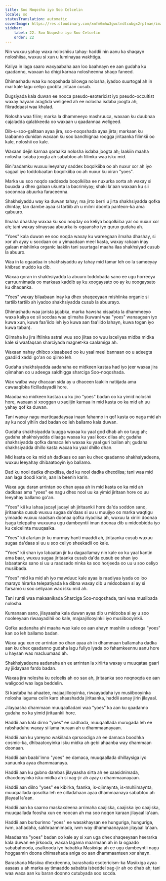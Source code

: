 ```yaml
---
title: Soo Noqosho iyo Soo Celcelin
locale: so
statusTranslation: automatic
coverImage: https://res.cloudinary.com/xmfm6mhw3gwctndtcubgx2rptnae/image/upload/v1741354419/small_cover_la_gran_rebelion_28716e29d2.webp
sidebar:
    label: 22. Soo Noqosho iyo Soo Celcelin
    order: 22
---
```

Nin wuxuu yahay waxa noloshiisu tahay: haddii nin aanu ka shaqayn noloshiisa, wuxuu si xun u luminayaa wakhtiga.

Kaliya in laga saaro waxyaabaha aan loo baahnayn ee aan gudaha ku qaadanno, waxaan ka dhigi karnaa nolosheenna shaqo faneed.

Dhimashadu waa ku noqoshada bilowga nolosha, iyadoo suurtogal ah in mar kale lagu celiyo goobta jiritaan cusub.

Dugsiyada kala duwan ee nooca pseudo-esotericist iyo pseudo-occultist waxay hayaan aragtida weligeed ah ee nolosha isdaba joogta ah, fikraddaasi waa khalad.

Nolosha waa filim; marka la dhammeeyo mashruuca, waxaan ku duubnaa cajaladda qalabkeeda oo waxaan u qaadannaa weligeed.

Dib-u-soo-galitaan ayaa jira, soo-noqoshada ayaa jirta; markaan ku laabanno dunidan waxaan ku soo bandhignaa roogga jiritaanka filimkii oo kale, noloshii oo kale.

Waxaan dejin karnaa qoraalka nolosha isdaba joogta ah; laakiin maaha nolosha isdaba joogta ah sababtoo ah filimku waa isku mid.

Bini'aadamku wuxuu leeyahay saddex boqolkiiba oo ah nuxur xor ah iyo sagaal iyo toddobaatan boqolkiiba oo ah nuxur ku xiran "yoes".

Marka uu soo noqdo saddexda boqolkiiba ee nuxurka xorta ah waxay si buuxda u dhex galaan ukunta la bacrimiyay; shaki la'aan waxaan ku sii soconnaa abuurka faraceenna.

Shakhsiyaddu way ka duwan tahay; ma jirto berri u jirta shakhsiyadda qofka dhintay; tan dambe ayaa si tartiib ah u milmi doonta panteon-ka ama qabuuro.

Ilmaha dhashay waxaa ku soo noqday oo keliya boqolkiiba yar oo nuxur xor ah; tani waxay siinaysaa abuurka is-ogaansho iyo qurux gudaha ah.

"Yoes" kala duwan ee soo noqda waxay ku wareegaan ilmaha dhashay, si xor ah ayay u socdaan oo u yimaadaan meel kasta, waxay rabaan inay galaan mishiinka organic laakiin tani suurtagal maaha ilaa shakhsiyad cusub la abuuro.

Waa in la ogaadaa in shakhsiyaddu ay tahay mid tamar leh oo la sameeyay khibrad muddo ka dib.

Waxaa qoran in shakhsiyadda la abuuro toddobada sano ee ugu horreeya carruurnimada oo markaas kaddib ay ku xoogaysato oo ay ku xoogaysato ku dhaqanka.

"Yoes" waxay bilaabaan inay ka dhex shaqeeyaan mishiinka organic si tartiib tartiib ah iyadoo shakhsiyadda cusub la abuurayo.

Dhimashadu waa jarista jajabka, marka hawsha xisaabta la dhammeeyo waxa kaliya ee sii socdaa waa qiimaha (kuwani waa "yoes" wanaagsan iyo kuwa xun, kuwa faa'iido leh iyo kuwa aan faa'iido lahayn, kuwa togan iyo kuwa taban).

Qiimaha ku jira iftiinka astral wuu soo jiitaa oo wuu isceliyaa midba midka kale si waafaqsan sharciyada magnet-ka caalamiga ah.

Waxaan nahay dhibco xisaabeed oo ku yaal meel bannaan oo u adeegta gaadiid xaddi go'an oo qiimo leh.

Gudaha shakhsiyadda aadanaha ee midkeen kastaa had iyo jeer waxaa jira qiimahan oo u adeega saldhigga sharciga Soo-noqoshada.

Wax walba way dhacaan sida ay u dhaceen laakiin natiijada ama cawaaqibka ficilladayadii hore.

Maadaama midkeen kastaa uu ku jiro "yoes" badan oo ka yimid noloshii hore, waxaan si xooggan u xaqiijin karnaa in mid kasta oo ka mid ah uu yahay qof ka duwan.

Tani waxay nagu martiqaadaysaa inaan fahanno in qof kasta oo naga mid ah ay ku nool yihiin dad badan oo leh ballamo kala duwan.

Gudaha shakhsiyadda tuugga waxaa ku yaal god dhab ah oo tuug ah; gudaha shakhsiyadda dilaaga waxaa ku yaal koox dilaa ah; gudaha shakhsiyadda qofka damaca leh waxaa ku yaal guri ballan ah; gudaha shakhsiyadda dhillo kasta waxaa ku yaal dhillo dhan.

Mid kasta oo ka mid ah dadkaas oo aan ku dhex qaadanno shakhsiyadeena, wuxuu leeyahay dhibaatooyin iyo ballamo.

Dad ku nool dadka dhexdiisa, dad ku nool dadka dhexdiisa; tani waa mid aan laga doodi karin, aan la beenin karin.

Waxa ugu daran arrintan oo dhan ayaa ah in mid kasta oo ka mid ah dadkaas ama "yoes" ee nagu dhex nool uu ka yimid jiritaan hore oo uu leeyahay ballamo go'an.

"Yoes" kii ku lahaa jacayl jacayl ah jiritaankii hore da'da soddon sano, jiritaanka cusub wuxuu sugaa da'daas si uu u muujiyo oo marka waqtigu yimaado wuxuu raadsan doonaa qofka riyadiisa ah, wuxuu la xiriiri doonaa isaga telepathy wuxuuna ugu dambeyntii iman doonaa dib u midoobidda iyo ku celcelinta muuqaalka.

"Yoes" kii afartan jir ku murmay hanti maaddi ah, jiritaanka cusub wuxuu sugaa da'daas si uu u soo celiyo sheekadii oo kale.

"Yoes" kii shan iyo labaatan jir ku dagaallamay nin kale oo ku yaal kantin ama baar, wuxuu sugaa jiritaanka cusub da'da cusub ee shan iyo labaatanka sano si uu u raadsado ninka ka soo horjeeda oo uu u soo celiyo musiibada.

"Yoes" mid ka mid ah iyo mawduuc kale ayaa is raadiyaa iyada oo loo marayo hirarka telepatiyada ka dibna waxay dib u midoobaan si ay si farsamo u soo celiyaan wax isku mid ah.

Tani runtii waa makaanikada Sharciga Soo-noqoshada, tani waa musiibada nolosha.

Kumanaan sano, jilayaasha kala duwan ayaa dib u midooba si ay u soo nooleeyaan riwaayadihii oo kale, majaajillooyinkii iyo musiibooyinkii.

Qofka aadanaha ahi maaha wax kale oo aan ahayn mashiin u adeega "yoes" kan oo leh ballamo badan.

Waxa ugu xun ee arrintan oo dhan ayaa ah in dhammaan ballamaha dadka aan ku dhex qaadanno gudaha lagu fuliyo iyada oo fahamkeennu aanu hore u haysan wax macluumaad ah.

Shakhsiyadeena aadanaha ah ee arrintan la xiriirta waxay u muuqataa gaari ay jiidayaan fardo badan.

Waxaa jira nolosha ku celcelis ah oo sax ah, jiritaanka soo noqnoqda ee aan waligood wax laga beddelin.

Si kastaba ha ahaatee, majaajillooyinka, riwaayadaha iyo musiibooyinka nolosha laguma celin karo shaashadda jiritaanka, haddii aanay jirin jilayaal.

Jilayaasha dhammaan muuqaalladani waa "yoes" ka aan ku qaadanno gudaha oo ka yimid jiritaankii hore.

Haddii aan kala dirno "yoes" ee cadhada, muuqaallada murugada leh ee rabshaduhu waxay si lama huraan ah u dhammaanayaan.

Haddii aan ku yareyno wakiilada qarsoodiga ah ee damaca boodhka cosmic-ka, dhibaatooyinka isku midka ah gebi ahaanba way dhammaan doonaan.

Haddii aan baabi'inno "yoes" ee damaca, muuqaallada dhillaysiga iyo xanuunka ayaa dhammaanaya.

Haddii aan ku gubno dambas jilayaasha sirta ah ee xaasidnimada, dhacdooyinka isku midka ah si xag-jir ah ayay u dhammaanayaan.

Haddii aan dilno "yoes" ee kibirka, faanka, is-qiimaynta, is-muhiimaynta, muuqaallada qosolka leh ee cilladahaan ayaa dhammaanaya sababtoo ah jilayaal la'aan.

Haddii aan ka saarno maskaxdeena arrimaha caajiska, caajiska iyo caajiska, muuqaallada foosha xun ee noocan ah ma soo noqon karaan jilayaal la'aan.

Haddii aan burburinno "yoes" ee wasakhaysan ee hunguriga, hunguriga, iwm, xafladaha, sakhraannimada, iwm way dhammaanayaan jilayaal la'aan.

Maadaama "yoes" badan oo kale ay si xun uga dhex shaqeeyaan heerarka kala duwan ee jirkooda, waxaa lagama maarmaan ah in la ogaado sababahooda, asalkooda iyo hababka Masiixiga ah ee ugu dambeyntii nagu hoggaamin doona dhimashada aniga oo aan dhammaanteen xor ahayn.

Barashada Masiixa dhexdeenna, barashada esotericism-ka Masiixiga ayaa aasaas u ah marka ay timaaddo sababta isbeddel xag-jir ah oo dhab ah; tani waa waxa aan ku baran doonno cutubyada soo socda.

